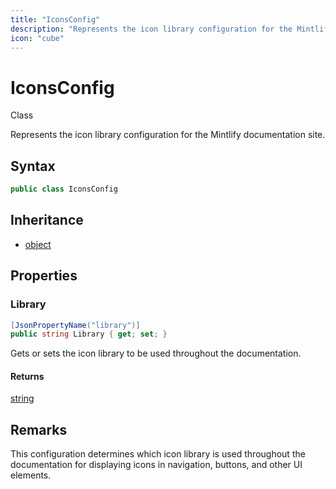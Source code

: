 ```yaml
---
title: "IconsConfig"
description: "Represents the icon library configuration for the Mintlify documentation site."
icon: "cube"
---
```


# IconsConfig

<Badge variant="outline">Class</Badge>

Represents the icon library configuration for the Mintlify documentation site.

## Syntax

```csharp
public class IconsConfig
```

## Inheritance

- [object](https://learn.microsoft.com/dotnet/api/system.object)

## Properties

### Library

```csharp
[JsonPropertyName("library")]
public string Library { get; set; }
```

Gets or sets the icon library to be used throughout the documentation.

#### Returns

[string](https://learn.microsoft.com/dotnet/api/system.string)


## Remarks

This configuration determines which icon library is used throughout the documentation
for displaying icons in navigation, buttons, and other UI elements.

